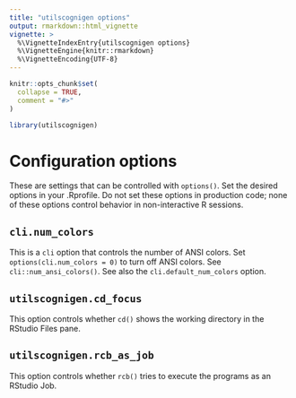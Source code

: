 ```yaml
---
title: "utilscognigen options"
output: rmarkdown::html_vignette
vignette: >
  %\VignetteIndexEntry{utilscognigen options}
  %\VignetteEngine{knitr::rmarkdown}
  %\VignetteEncoding{UTF-8}
---
```


```r
knitr::opts_chunk$set(
  collapse = TRUE,
  comment = "#>"
)
```

```r
library(utilscognigen)
```

# Configuration options

These are settings that can be controlled with `options()`. Set the desired options in your .Rprofile. Do not set these options in production code; none of these options control behavior in non-interactive R sessions.

## `cli.num_colors`

This is a `cli` option that controls the number of ANSI colors. Set `options(cli.num_colors = 0)` to turn off ANSI colors. See `cli::num_ansi_colors()`. See also the `cli.default_num_colors` option.

## `utilscognigen.cd_focus`

This option controls whether `cd()` shows the working directory in the RStudio Files pane.

## `utilscognigen.rcb_as_job`

This option controls whether `rcb()` tries to execute the programs as an RStudio Job.
